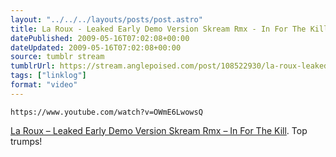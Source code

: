 ```yaml
---
layout: "../../../layouts/posts/post.astro"
title: La Roux - Leaked Early Demo Version Skream Rmx - In For The Kill
datePublished: 2009-05-16T07:02:08+00:00
dateUpdated: 2009-05-16T07:02:08+00:00
source: tumblr stream
tumblrUrl: https://stream.anglepoised.com/post/108522930/la-roux-leaked-early-demo-version-skream-rmx
tags: ["linklog"]
format: "video"
---
```


`https://www.youtube.com/watch?v=OWmE6LwowsQ`

[La Roux &#8211; Leaked Early Demo Version Skream Rmx &#8211; In For The Kill][1]. Top trumps!

[1]: https://www.youtube.com/watch?v=OWmE6LwowsQ
